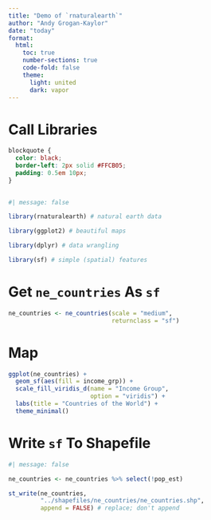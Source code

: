 ```yaml
---
title: "Demo of `rnaturalearth`"
author: "Andy Grogan-Kaylor"
date: "today"
format:
  html:
    toc: true
    number-sections: true
    code-fold: false
    theme:
      light: united
      dark: vapor
---
```


# Call Libraries

```css

blockquote {
  color: black;
  border-left: 2px solid #FFCB05; 
  padding: 0.5em 10px;
}
  
```

```r
#| message: false

library(rnaturalearth) # natural earth data

library(ggplot2) # beautiful maps

library(dplyr) # data wrangling

library(sf) # simple (spatial) features

```

# Get `ne_countries` As `sf`

```r

ne_countries <- ne_countries(scale = "medium", 
                             returnclass = "sf") 

```

# Map

```r

ggplot(ne_countries) + 
  geom_sf(aes(fill = income_grp)) +
  scale_fill_viridis_d(name = "Income Group", 
                       option = "viridis") +
  labs(title = "Countries of the World") +
  theme_minimal()

```

# Write `sf` To Shapefile

```r
#| message: false

ne_countries <- ne_countries %>% select(!pop_est)

st_write(ne_countries, 
         "../shapefiles/ne_countries/ne_countries.shp",
         append = FALSE) # replace; don't append

```








